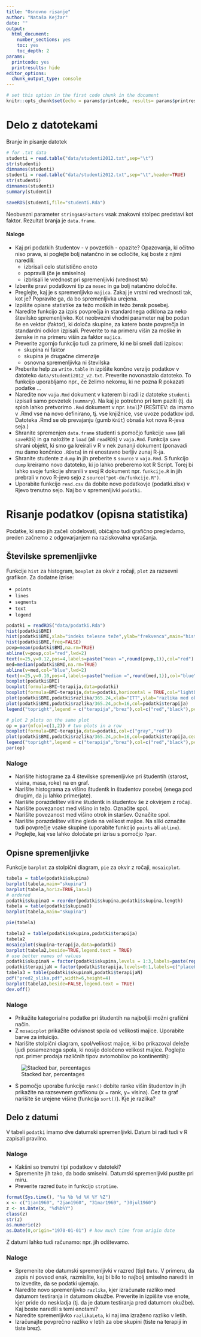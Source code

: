 ```yaml
---
title: "Osnovno risanje"
author: "Nataša Kejžar"
date: ""
output: 
  html_document:
    number_sections: yes
    toc: yes
    toc_depth: 2
params:
  printcode: yes
  printresults: hide
editor_options: 
  chunk_output_type: console
---
```


```r
# set this option in the first code chunk in the document
knitr::opts_chunk$set(echo = params$printcode, results= params$printresults, warning = FALSE,fig.height=4)
```

# Delo z datotekami

Branje in pisanje datotek

```r
# for .txt data
studenti = read.table("data/studenti2012.txt",sep="\t")
str(studenti)
dimnames(studenti)
studenti = read.table("data/studenti2012.txt",sep="\t",header=TRUE)
str(studenti)
dimnames(studenti)
summary(studenti)

saveRDS(studenti,file="studenti.Rda")
```

Neobvezni parameter `stringsAsFactors` vsak znakovni stolpec predstavi kot faktor. Rezultat branja je `data.frame`.

#### Naloge
  + Kaj pri podatkih študentov - v povzetkih - opazite? Opazovanja, ki očitno niso prava, si poglejte bolj natančno in se odločite, kaj boste z njimi naredili:
    - izbrisali celo statistično enoto
    - popravili (če je smiselno)
    - izbrisali le vrednost pri spremenljivki (vrednost `NA`)
  + Izberite pravi podatkovni tip za `mesec` in ga bolj natančno določite.
  + Preglejte, kaj je s spremenljivko `majica`. Zakaj je vrstni red vrednosti tak, kot je? Popravite ga, da bo spremenljivka urejena.
  + Izpišite opisne statistike za težo moških in težo žensk posebej.
  + Naredite funkcijo za izpis povprečja in standardnega odklona za neko številsko spremenljivko. Kot neobvezni vhodni parameter naj bo podan še en vektor (faktor), ki določa skupine, za katere boste povprečja in standardni odklon izpisali. Preverite to na primeru višin za moške in ženske in na primeru višin za faktor `majica`.
  + Preverite zgornjo funkcijo tudi za primere, ki ne bi smeli dati izpisov:
    - skupina ni faktor
    - skupina je drugačne dimenzije
    - osnovna spremenljivka ni številska
  + Preberite help za `write.table` in izpišite končno verzijo podatkov v datoteko `data/studenti2012_v2.txt`. Preverite novonastalo datoteko. To funkcijo uporabljamo npr., če želimo nekomu, ki ne pozna R pokazati podatke ...
  + Naredite nov `vaja.Rmd` dokument v katerem bi radi iz datoteke `studenti` izpisali samo povzetek (`summary`). Na kaj je potrebno pri tem paziti (tj. da sploh lahko pretvorimo `.Rmd` dokument v npr. `html`)? (REŠITEV: da imamo v .Rmd vse na novo definirano, tj. vse knjižnice, vse uvoze podatkov ipd. Datoteka .Rmd se ob prevajanju (gumb `Knit`) obnaša kot nova R-jeva seja.)
  + Shranite spremenjen `data.frame` studenti s pomočjo funkcije `save` (ali `saveRDS`) in ga naložite z `load` (ali `readRDS`) v `vaja.Rmd`. Funkcija `save` shrani objekt, ki smo ga kreirali v R v nek zunanji dokument (ponavadi mu damo končnico `.RData`) in ni enostavno berljiv zunaj R-ja.
  + Shranite studente z `dump` in jih preberite s `source` v `vaja.Rmd`. S funkcijo `dump` kreiramo novo datoteko, ki jo lahko preberemo kot R Script. Torej bi lahko svoje funkcije shranili v svoj R dokument npr. `funkcije.R` in jih prebrali v novo R-jevo sejo z `source("pot-do/funkcije.R")`.
  + Uporabite funkcijo `read.csv` da dobite novo podatkovje (podatki.xlsx) v Rjevo trenutno sejo. Naj bo v spremenljivki `podatki`.
  
# Risanje podatkov (opisna statistika)

Podatke, ki smo jih začeli obdelovati, običajno tudi grafično pregledamo, preden začnemo z odgovarjanjem na raziskovalna vprašanja.

## Številske spremenljivke

Funkcije `hist` za histogram, `boxplot` za okvir z ročaji, `plot` za razsevni grafikon. Za dodatne izrise:

- `points`
- `lines`
- `segments`
- `text`
- `legend`

```r
podatki = readRDS("data/podatki.Rda")
hist(podatki$BMI)
hist(podatki$BMI,xlab="indeks telesne teže",ylab="frekvenca",main="histogram")
hist(podatki$BMI,freq=FALSE)
povp=mean(podatki$BMI,na.rm=TRUE)
abline(v=povp,col="red",lwd=2)
text(x=25,y=0.12,pos=4,labels=paste("mean =",round(povp,1)),col="red")
med=median(podatki$BMI,na.rm=TRUE)
abline(v=med,col="blue",lwd=2)
text(x=25,y=0.10,pos=4,labels=paste("median =",round(med,1)),col="blue")
boxplot(podatki$BMI)
boxplot(formula=BMI~terapija,data=podatki)
boxplot(formula=BMI~terapija,data=podatki,horizontal = TRUE,col="lightblue")
plot(podatki$BMI,podatki$razlika/365.24,xlab="ITT",ylab="razlika med okužbo in testiranjem (leta)",main="povezanost med ITT in časovno razliko")
plot(podatki$BMI,podatki$razlika/365.24,pch=16,col=podatki$terapija)
legend("topright",legend = c("terapija","brez"),col=c("red","black"),pch = c(16,16))
```

```r
# plot 2 plots on the same plot
op = par(mfcol=c(1,2)) # two plots in a row
boxplot(formula=BMI~terapija,data=podatki,col=c("gray","red"))
plot(podatki$BMI,podatki$razlika/365.24,pch=16,col=podatki$terapija,cex=as.numeric(podatki$terapija),xlab="ITM",ylab="razlika (leta)")
legend("topright",legend = c("terapija","brez"),col=c("red","black"),pch = c(16,16))
par(op)
```


### Naloge
  + Narišite histograme za 4 številske spremenljivke pri študentih (starost, visina, masa, roke) na en graf.
  + Narišite histograma za višino študentk in študentov posebej (enega pod drugim, da ju lahko primerjate).
  + Narišite porazdelitev višine študentk in študentov še z okvirjem z ročaji.
  + Narišite povezanost med višino in težo. Označite spol.
  + Narišite povezanost med višino otrok in staršev. Označite spol.
  + Narišite porazdelitev višine glede na velikost majice. Na sliki označite tudi povprečje vsake skupine (uporabite funkcijo `points` ali `abline`).
  + Poglejte, kaj vse lahko določate pri izrisu s pomočjo `?par`.
  
## Opisne spremenljivke

Funkcije `barplot` za stolpični diagram, `pie` za okvir z ročaji, `mosaicplot`.

```r
tabela = table(podatki$skupina)
barplot(tabela,main="skupina")
barplot(tabela,horiz=TRUE,las=1)
# ordered
podatki$skupinaO = reorder(podatki$skupina,podatki$skupina,length)
tabela = table(podatki$skupinaO)
barplot(tabela,main="skupina")

pie(tabela)

tabela2 = table(podatki$skupina,podatki$terapija)
tabela2
mosaicplot(skupina~terapija,data=podatki)
barplot(tabela2,beside=TRUE,legend.text = TRUE)
# use better names of values
podatki$skupinaN = factor(podatki$skupina,levels = 1:3,labels=paste(rep("group",3),1:3))
podatki$terapijaN = factor(podatki$terapija,levels=0:1,labels=c("placebo","therapy"))
tabela3 = table(podatki$skupinaN,podatki$terapijaN)
pdf("pred2_slika.pdf",width=6,height=4)
barplot(tabela3,beside=FALSE,legend.text = TRUE)
dev.off()
```

### Naloge
  + Prikažite kategorialne podatke pri študentih na najboljši možni grafični način.
  + Z `mosaicplot` prikažite odvisnost spola od velikosti majice. Uporabite barve za intuicijo.
  + Narišite stolpični diagram, spol/velikost majice, ki bo prikazoval deleže ljudi posameznega spola, ki nosijo določeno velikost majice. Poglejte npr. primer prodaja različnih tipov avtomobilov po kontinentih):
  
  ![Stacked bar, percentages](rmd/slike/stackedbar100.png)

  + S pomočjo uporabe funkcije `rank()` dobite ranke višin študentov in jih prikažite na razsevnem grafikonu (x = rank, y= visina). Čez ta graf narišite še urejene višine (funkcija `sort()`). Kje je razlika?


  
## Delo z datumi

V tabeli `podatki` imamo dve datumski spremenljivki.  Datum bi radi tudi v R zapisali pravilno.

### Naloge
  + Kakšni so trenutni tipi podatkov v datoteki?
  + Spremenite jih tako, da bodo smiselni. Datumski spremenljivki pustite pri miru. 
  + Preverite razred `Date` in funkcijo `strptime`.

```r
format(Sys.time(), "%a %b %d %X %Y %Z")
x <- c("1jan1960", "2jan1960", "31mar1960", "30jul1960")
z <- as.Date(x, "%d%b%Y")
class(z)
str(z)
as.numeric(z)
as.Date(0,origin="1970-01-01") # how much time from origin date
```

Z datumi lahko tudi računamo: npr. jih odštevamo.

### Naloge
  + Spremenite obe datumski spremenljivki v razred (tip) `Date`. V primeru, da zapis ni povsod enak, razmislite, kaj bi bilo to najbolj smiselno narediti in to izvedite, da se podatki ujemajo.
  + Naredite novo spremenljivko `razlika`, kjer izračunate razliko med datumom testiranja in datumom okužbe. Preverite in izpišite vse enote, kjer pride do neskladja (tj. da je datum testiranja pred datumom okužbe). Kaj boste naredili s temi enotami?
  + Naredite spremenljivko `razlikaLeta`, ki naj ima izraženo razliko v letih.
  + Izračunajte povprečno razliko v letih za obe skupini (tiste na terapiji in tiste brez).

